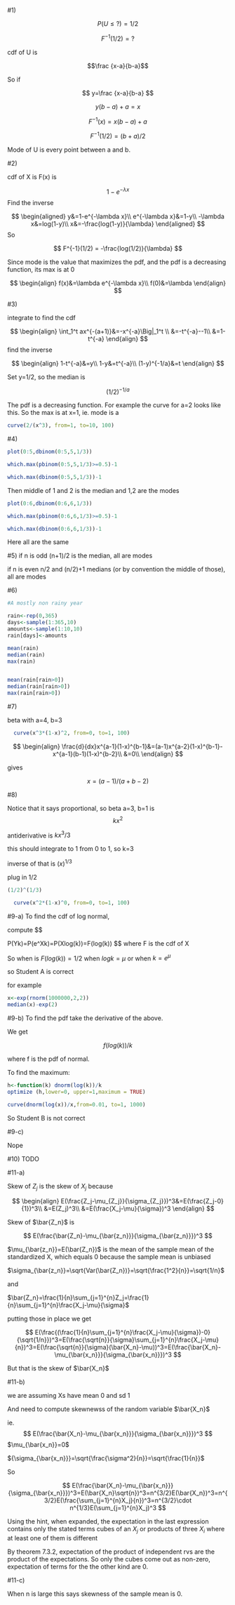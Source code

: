 #1)

$$P(U\le ?)=1/2$$

$$F^{-1}(1/2)=?$$


cdf of U is 

$$\frac {x-a}{b-a}$$

So if


$$
  y=\frac {x-a}{b-a}
$$

$$
  y(b-a)+a=x
$$

$$
  F^{-1}(x)=x(b-a)+a
$$

$$
  F^{-1}(1/2)=(b+a)/2
$$


Mode of U is every point between a and b.


#2)

cdf of X is F(x) is

$$
  1-e^{-\lambda x}
$$
Find the inverse

$$
  \begin{aligned}
    y&=1-e^{-\lambda x}\\
    e^{-\lambda x}&=1-y\\
    -\lambda x&=log(1-y)\\
    x&=-\frac{log(1-y)}{\lambda}
  \end{aligned}
$$
So

$$ F^{-1}(1/2) = -\frac{log(1/2)}{\lambda} $$

Since mode is the value that maximizes the pdf, and the pdf is a decreasing function, its max is at 0

$$
  \begin{align}
  f(x)&=\lambda e^{-\lambda x}\\
  f(0)&=\lambda
  \end{align}
$$

#3)

integrate to find the cdf

$$
  \begin{align}
  \int_1^t ax^{-(a+1)}&=-x^{-a}\Big|_1^t \\
  &=-t^{-a}--1\\
  &=1-t^{-a}
  \end{align}
$$
find the inverse

$$
  \begin{align}
    1-t^{-a}&=y\\
    1-y&=t^{-a}\\
    (1-y)^{-1/a}&=t
  \end{align}
$$

Set y=1/2, so the median is

$$
  (1/2)^{-1/a}
$$

The pdf is a decreasing function.
For example the curve for a=2 looks like this.
So the max is at x=1, ie. mode is a

```r
curve(2/(x^3), from=1, to=10, 100)
```

#4)

```r
plot(0:5,dbinom(0:5,5,1/3))

which.max(pbinom(0:5,5,1/3)>=0.5)-1

which.max(dbinom(0:5,5,1/3))-1
```

Then middle of 1 and 2 is the median
and 1,2 are the modes

```r
plot(0:6,dbinom(0:6,6,1/3))

which.max(pbinom(0:6,6,1/3)>=0.5)-1

which.max(dbinom(0:6,6,1/3))-1
```

Here all are the same

#5)
if n is odd (n+1)/2 is the median, all are modes

if n is even n/2 and (n/2)+1 medians (or by convention the middle of those), all are modes


#6)

```r
#A mostly non rainy year

rain<-rep(0,365)
days<-sample(1:365,10)
amounts<-sample(1:10,10)
rain[days]<-amounts

mean(rain)
median(rain)
max(rain)


mean(rain[rain>0])
median(rain[rain>0])
max(rain[rain>0])
```

#7)

beta with a=4, b=3

```r
  curve(x^3*(1-x)^2, from=0, to=1, 100)
```

$$
  \begin{align}
  \frac{d}{dx}x^{a-1}(1-x)^{b-1}&=(a-1)x^{a-2}(1-x)^{b-1}-x^{a-1}(b-1)(1-x)^{b-2}\\
  &=0\\
  \end{align}
$$

gives

$$
  x=(a-1)/(a+b-2)
$$

#8)

Notice that it says proportional, so beta a=3, b=1 is
$$
  kx^2
$$

antiderivative is $kx^3/3$

this should integrate to 1 from 0 to 1, so k=3

inverse of that is $(x)^{1/3}$

plug in 1/2

```r
(1/2)^(1/3)
```

```r
  curve(x^2*(1-x)^0, from=0, to=1, 100)
```

#9-a)
To find the cdf of log normal,

compute
$$
  
  P(Y\le k)=P(e^X\le k)=P(X\le log(k))=F(log(k))
$$
where F is the cdf of X

So when is $F(log(k))=1/2$
when $logk=\mu$
or when $k= e^{\mu}$

so Student A is correct

for example

```r
x<-exp(rnorm(1000000,2,2))
median(x)-exp(2)
```



#9-b)
To find the pdf take the derivative of the above.

We get 

$$
  f(log(k))/k
$$

where f is the pdf of normal.

To find the maximum:

```r
h<-function(k) dnorm(log(k))/k
optimize (h,lower=0, upper=1,maximum = TRUE)
```


```r
curve(dnorm(log(x))/x,from=0.01, to=1, 1000)
```

So Student B is not correct

#9-c)

Nope


#10) TODO

#11-a)

Skew of $Z_j$ is the skew of $X_j$ because

$$
  \begin{align}
  E(\frac{Z_j-\mu_{Z_j}}{\sigma_{Z_j}})^3&=E(\frac{Z_j-0}{1})^3\\
  &=E(Z_j)^3\\
  &=E(\frac{X_j-\mu}{\sigma})^3
  \end{align}
$$

Skew of $\bar{Z_n}$ is

$$
E(\frac{\bar{Z_n}-\mu_{\bar{z_n}}}{\sigma_{\bar{z_n}}})^3
$$

$\mu_{\bar{z_n}}=E(\bar{Z_n})$ is the mean of the sample mean of the standardized X, which equals 0 because the sample mean is unbiased

$\sigma_{\bar{z_n}}=\sqrt{Var(\bar{Z_n})}=\sqrt{\frac{1^2}{n}}=\sqrt{1/n}$

and

$\bar{Z_n}=\frac{1}{n}\sum_{j=1}^{n}Z_j=\frac{1}{n}\sum_{j=1}^{n}\frac{X_j-\mu}{\sigma}$

putting those in place we get

$$
E(\frac{(\frac{1}{n}\sum_{j=1}^{n}\frac{X_j-\mu}{\sigma})-0}{\sqrt{1/n}})^3=E(\frac{\sqrt{n}}{\sigma}\sum_{j=1}^{n}\frac{X_j-\mu}{n})^3=E(\frac{\sqrt{n}}{\sigma}(\bar{X_n}-\mu))^3=E(\frac{\bar{X_n}-\mu_{\bar{x_n}}}{\sigma_{\bar{x_n}}})^3
$$

But that is the skew of $\bar{X_n}$

#11-b)

we are assuming Xs have mean 0 and sd 1

And need to compute skewnewss of the random variable $\bar{X_n}$

ie. 
$$
E(\frac{\bar{X_n}-\mu_{\bar{x_n}}}{\sigma_{\bar{x_n}}})^3
$$
$\mu_{\bar{x_n}}=0$

${\sigma_{\bar{x_n}}}=\sqrt{\frac{\sigma^2}{n}}=\sqrt{\frac{1}{n}}$

So

$$
E(\frac{\bar{X_n}-\mu_{\bar{x_n}}}{\sigma_{\bar{x_n}}})^3=E(\bar{X_n}\sqrt{n})^3=n^{3/2}E(\bar{X_n})^3=n^{3/2}E(\frac{\sum_{j=1}^{n}X_j}{n})^3=n^{3/2}\cdot n^{1/3}E(\sum_{j=1}^{n}X_j)^3
$$

Using the hint, when expanded, the expectation in the last expression contains only the stated terms cubes of an $X_j$ or products of three $X_i$ where at least one of them is different

By theorem 7.3.2, expectation of the product of independent rvs are the product of the expectations. So only the cubes come out as non-zero, expectation of terms for the the other kind are 0.

#11-c)

When n is large this says skewness of the sample mean is 0.